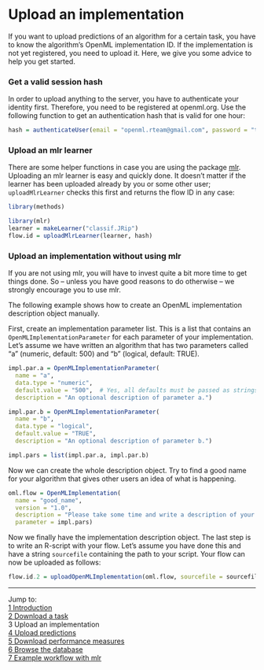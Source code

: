Upload an implementation
========================

If you want to upload predictions of an algorithm for a certain task, you have to know the algorithm's OpenML implementation ID. If the implementation is not yet registered, you need to upload it. Here, we give you some advice to help you get started.

### Get a valid session hash
In order to upload anything to the server, you have to authenticate your identity first. Therefore, you need to be registered at openml.org. Use the following function to get an authentication hash that is valid for one hour:

```r
hash = authenticateUser(email = "openml.rteam@gmail.com", password = "testpassword")
```
### Upload an mlr learner
There are some helper functions in case you are using the package [mlr](https://github.com/berndbischl/mlr). Uploading an mlr learner is easy and quickly done. It doesn't matter if the learner has been
uploaded already by you or some other user; `uploadMlrLearner` checks this first and returns the 
flow ID in any case:
```r
library(methods)
```
```r
library(mlr)
learner = makeLearner("classif.JRip")
flow.id = uploadMlrLearner(learner, hash)
```

### Upload an implementation without using mlr
If you are not using mlr, you will have to invest quite a bit more time to get things done. So -- unless you have good reasons to do otherwise -- we strongly encourage you to use mlr. 

The following example shows how to create an OpenML implementation description object manually.

First, create an implementation parameter list. This is a list that contains an `OpenMLImplementationParameter` for each parameter of your implementation. Let's assume we have written an algorithm that has two parameters called "a" (numeric, default: 500) and "b" (logical, default: TRUE). 
```r
impl.par.a = OpenMLImplementationParameter(
  name = "a", 
  data.type = "numeric", 
  default.value = "500",  # Yes, all defaults must be passed as strings.
  description = "An optional description of parameter a.")  

impl.par.b = OpenMLImplementationParameter(
  name = "b", 
  data.type = "logical", 
  default.value = "TRUE",  
  description = "An optional description of parameter b.")  

impl.pars = list(impl.par.a, impl.par.b)
```
Now we can create the whole description object. Try to find a good name for your algorithm that gives other users an idea of what is happening. 
```r
oml.flow = OpenMLImplementation(
  name = "good_name",
  version = "1.0",
  description = "Please take some time and write a description of your algorithm/changes compared with the previous version/etc. here.",
  parameter = impl.pars)
```
Now we finally have the implementation description object. The last step is to write an R-script with your flow. Let's assume you have done this and have a string `sourcefile` containing the path to your script. Your flow can now be uploaded as follows:
```r
flow.id.2 = uploadOpenMLImplementation(oml.flow, sourcefile = sourcefile, session.hash = hash)
```

----------------------------------------------------------------------------------------------------------------------
Jump to:    
[1 Introduction](1-Introduction.md)    
[2 Download a task](2-Download-a-task.md)  
3 Upload an implementation  
[4 Upload predictions](4-Upload-predictions.md)  
[5 Download performance measures](5-Download-performance-measures.md)  
[6 Browse the database](6-Browse-the-database.md)  
[7 Example workflow with mlr](7-Example-workflow-with-mlr.md)
